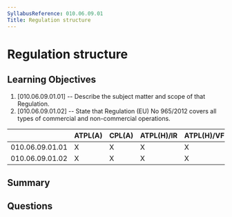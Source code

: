 ```yaml
---
SyllabusReference: 010.06.09.01
Title: Regulation structure
---
```


# Regulation structure

## Learning Objectives

1. [010.06.09.01.01] -- Describe the subject matter and scope of that
   Regulation.
2. [010.06.09.01.02] -- State that Regulation (EU) No 965/2012 covers all types
   of commercial and non-commercial operations.

|                 | ATPL(A) | CPL(A) | ATPL(H)/IR | ATPL(H)/VFR | CPL(H) | IR  | CBIR(A) |
| --------------- | ------- | ------ | ---------- | ----------- | ------ | --- | ------- |
| 010.06.09.01.01 | X       | X      | X          | X           | X      | X   | X       |
| 010.06.09.01.02 | X       | X      | X          | X           | X      | X   | X       |

## Summary

## Questions
